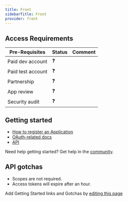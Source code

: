 ```yaml
---
title: Front
sidebarTitle: Front
provider: front
---
```



<Overview />
<PreBuiltTooling provider={providers[pageMetadata.provider]} />
<PreBuiltUseCases />

## Access Requirements
| Pre-Requisites | Status | Comment|
| - | - | - |
| Paid dev account | ❓ |  |
| Paid test account | ❓ |  |
| Partnership | ❓ | |
| App review | ❓ |  |
| Security audit | ❓ | |



## Getting started

-   [How to register an Application](https://dev.frontapp.com/docs/create-and-manage-apps#obtain-oauth-credentials-for-your-app)
-   [OAuth-related docs](https://dev.frontapp.com/docs/oauth)
-   [API](https://dev.frontapp.com/reference/introduction)

<Tip>Need help getting started? Get help in the [community](https://nango.dev/slack).</Tip>

## API gotchas

-   Scopes are not required.
-   Access tokens will expire after an hour.

<Note>Add Getting Started links and Gotchas by [editing this page](https://github.com/nangohq/nango/tree/master/docs-v2/integrations/all/front.mdx)</Note>
